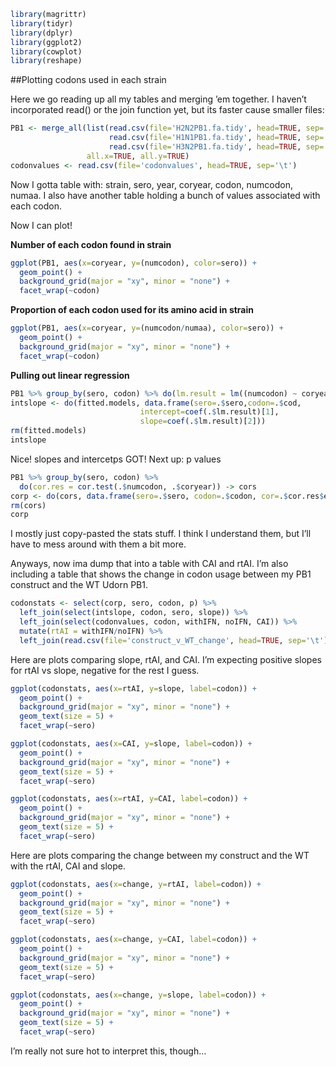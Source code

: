 ```r
library(magrittr)
library(tidyr)
library(dplyr)
library(ggplot2)
library(cowplot)
library(reshape)
```
##Plotting codons used in each strain

Here we go reading up all my tables and merging 'em together.  I haven't incorporated read() or the join function yet, but its faster cause smaller files:
```r
PB1 <- merge_all(list(read.csv(file='H2N2PB1.fa.tidy', head=TRUE, sep='\t'), 
                      read.csv(file='H1N1PB1.fa.tidy', head=TRUE, sep='\t'), 
                      read.csv(file='H3N2PB1.fa.tidy', head=TRUE, sep='\t')), 
                 all.x=TRUE, all.y=TRUE)
codonvalues <- read.csv(file='codonvalues', head=TRUE, sep='\t')
```

Now I gotta table with: strain, sero, year, coryear, codon, numcodon, numaa.  I also have another table holding a bunch of values associated with each codon.

Now I can plot!

__Number of each codon found in strain__
```r
ggplot(PB1, aes(x=coryear, y=(numcodon), color=sero)) + 
  geom_point() + 
  background_grid(major = "xy", minor = "none") + 
  facet_wrap(~codon)
```


__Proportion of each codon used for its amino acid in strain__
```r
ggplot(PB1, aes(x=coryear, y=(numcodon/numaa), color=sero)) + 
  geom_point() + 
  background_grid(major = "xy", minor = "none") + 
  facet_wrap(~codon)
```

__Pulling out linear regression__
```r
PB1 %>% group_by(sero, codon) %>% do(lm.result = lm((numcodon) ~ coryear, data=.)) -> fitted.models
intslope <- do(fitted.models, data.frame(sero=.$sero,codon=.$cod, 
                             intercept=coef(.$lm.result)[1], 
                             slope=coef(.$lm.result)[2]))
rm(fitted.models)
intslope
```

Nice!  slopes and intercetps GOT!
Next up: p values

```r
PB1 %>% group_by(sero, codon) %>%
  do(cor.res = cor.test(.$numcodon, .$coryear)) -> cors
corp <- do(cors, data.frame(sero=.$sero, codon=.$codon, cor=.$cor.res$estimate, p=.$cor.res$p.value))
rm(cors)
corp
```

I mostly just copy-pasted the stats stuff.  I think I understand them, but I'll have to mess around with them a bit more. 

Anyways, now ima dump that into a table with CAI and rtAI.  I'm also including a table that shows the change in codon usage between my PB1 construct and the WT Udorn PB1.

``` r
codonstats <- select(corp, sero, codon, p) %>% 
  left_join(select(intslope, codon, sero, slope)) %>% 
  left_join(select(codonvalues, codon, withIFN, noIFN, CAI)) %>% 
  mutate(rtAI = withIFN/noIFN) %>% 
  left_join(read.csv(file='construct_v_WT_change', head=TRUE, sep='\t'))
```

Here are plots comparing slope, rtAI, and CAI.  I'm expecting positive slopes for rtAI vs slope, negative for the rest I guess.

```r
ggplot(codonstats, aes(x=rtAI, y=slope, label=codon)) + 
  geom_point() + 
  background_grid(major = "xy", minor = "none") + 
  geom_text(size = 5) + 
  facet_wrap(~sero)

ggplot(codonstats, aes(x=CAI, y=slope, label=codon)) + 
  geom_point() + 
  background_grid(major = "xy", minor = "none") + 
  geom_text(size = 5) + 
  facet_wrap(~sero)

ggplot(codonstats, aes(x=rtAI, y=CAI, label=codon)) + 
  geom_point() + 
  background_grid(major = "xy", minor = "none") + 
  geom_text(size = 5) + 
  facet_wrap(~sero)

```

Here are plots comparing the change between my construct and the WT with the rtAI, CAI and slope.

```r
ggplot(codonstats, aes(x=change, y=rtAI, label=codon)) + 
  geom_point() + 
  background_grid(major = "xy", minor = "none") + 
  geom_text(size = 5) + 
  facet_wrap(~sero)

ggplot(codonstats, aes(x=change, y=CAI, label=codon)) + 
  geom_point() + 
  background_grid(major = "xy", minor = "none") + 
  geom_text(size = 5) + 
  facet_wrap(~sero)

ggplot(codonstats, aes(x=change, y=slope, label=codon)) + 
  geom_point() + 
  background_grid(major = "xy", minor = "none") + 
  geom_text(size = 5) + 
  facet_wrap(~sero)
```

I'm really not sure hot to interpret this, though...